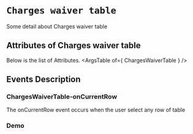 <!-- Custom-MDX-Documentation.mdx -->

# `Charges waiver table`

 
Some detail about Charges waiver table


## Attributes of Charges waiver table
Below is the list of Attributes.
<ArgsTable of={ ChargesWaiverTable } /> 

## Events Description

### ChargesWaiverTable-onCurrentRow

The onCurrentRow event occurs when the user select any row of table

### Demo

<Canvas>
<Story id="chargeswaivertable--primary" />
</Canvas>

 